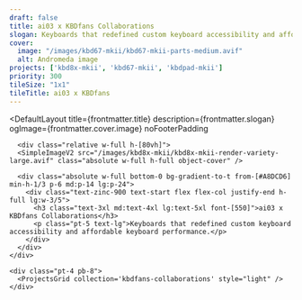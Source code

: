 ```yaml
---
draft: false
title: ai03 x KBDfans Collaborations
slogan: Keyboards that redefined custom keyboard accessibility and affordable keyboard performance.
cover:
  image: "/images/kbd67-mkii/kbd67-mkii-parts-medium.avif"
  alt: Andromeda image
projects: ['kbd8x-mkii', 'kbd67-mkii', 'kbdpad-mkii']
priority: 300
tileSize: "1x1"
tileTitle: ai03 x KBDfans
---
```


<DefaultLayout 
  title={frontmatter.title} 
  description={frontmatter.slogan} 
  ogImage={frontmatter.cover.image}
  noFooterPadding
>

  <div class="bg-[#A8DCD6] pb-20">

      <div class="relative w-full h-[80vh]">
      <SimpleImageV2 src="/images/kbd8x-mkii/kbd8x-mkii-render-variety-large.avif" class="absolute w-full h-full object-cover" />

      <div class="absolute w-full bottom-0 bg-gradient-to-t from-[#A8DCD6] min-h-1/3 p-6 md:p-14 lg:p-24">
        <div class="text-zinc-900 text-start flex flex-col justify-end h-full lg:w-3/5">
          <h3 class="text-3xl md:text-4xl lg:text-5xl font-[550]">ai03 x KBDfans Collaborations</h3>
          <p class="pt-5 text-lg">Keyboards that redefined custom keyboard accessibility and affordable keyboard performance.</p>
        </div>
      </div>
    </div>
    
    <div class="pt-4 pb-8">
      <ProjectsGrid collection='kbdfans-collaborations' style="light" />
    </div>

  </div>

</DefaultLayout>